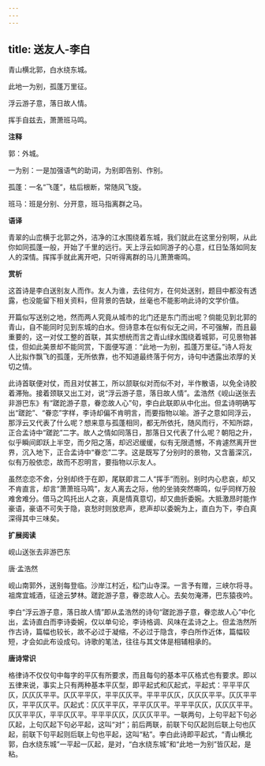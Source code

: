 ```yaml
---
---
---
```

title: 送友人-李白
---

青山横北郭，白水绕东城。

此地一为别，孤蓬万里征。

浮云游子意，落日故人情。

挥手自兹去，萧萧班马鸣。

**注释**

郭：外城。

一为别：一是加强语气的助词，为别即告别、作别。

孤蓬：一名“飞蓬”，枯后根断，常随风飞旋。

班马：班是分别、分开意，班马指离群之马。

**语译**

青翠的山峦横于北郭之外，洁净的江水围绕着东城，我们就此在这里分别啊，从此你如同孤蓬一般，开始了千里的远行。天上浮云如同游子的心意，红日坠落如同友人的深情。挥挥手就此离开吧，只听得离群的马儿萧萧嘶鸣。

**赏析**

这首诗是李白送别友人而作。友人为谁，去往何方，在何处送别，题目中都没有透露，也没能留下相关资料，但背景的告缺，丝毫也不能影响此诗的文学价值。

开篇似写送别之地，然而两人究竟从城市的北门还是东门而出呢？倘能见到北郭的青山，自不能同时见到东城的白水。但诗意本在似有似无之间，不可强解，而且最重要的，这一对仗工整的首联，其实想统而言之青山绿水围绕着城郭，可见景物甚佳，但如此美景却不能同赏，下面便写道：“此地一为别，孤蓬万里征。”诗人将友人比拟作飘飞的孤蓬，无所依靠，也不知道最终落于何方，诗句中透露出浓厚的关切之情。

此诗首联便对仗，而且对仗甚工，所以颔联似对而似不对，半作散语，以免全诗胶着滞殆。接着颈联又出工对，说“浮云游子意，落日故人情”。孟浩然《岘山送张去非游巴东》有“蹉跎游子意，眷恋故人心”句，李白此联即从中化出。但孟诗明确写出“蹉跎”、“眷恋”字样，李诗却偏不肯明言，而要指物以喻。游子之意如同浮云，那浮云又代表了什么呢？想来意与孤蓬相同，都无所依托，随风而行，不知所踪，正合孟诗中“蹉跎”二字。故人之情如同落日，那落日又代表了什么呢？朝阳之升，似乎瞬间即跃上半空，而夕阳之落，却迟迟缓缓，似有无限遗憾，不肯遽然离开世界，沉入地下，正合孟诗中“眷恋”二字。这是既写了分别时的景物，又含蓄深沉，似有万般依恋，故而不忍明言，要指物以示友人。

虽然恋恋不舍，分别却终于在即，尾联即言二人“挥手”而别。别时内心悲哀，却又不肯直言，却言“萧萧班马鸣”，友人离去之际，他的坐骑突然嘶鸣，似乎同样万般难舍难分。借马之鸣托出人之哀，真是情真意切，却又曲折委婉。大抵激昂时能作豪语，豪语不可失于隐，哀愁时则放悲声，悲声却以委婉为上，直白为下，李白真深得其中三味矣。

**扩展阅读**

岘山送张去非游巴东

唐·孟浩然

岘山南郭外，送别每登临。沙岸江村近，松门山寺深。一言予有赠，三峡尔将寻。祖席宜城酒，征途云梦林。蹉跎游子意，眷恋故人心。去矣勿淹滞，巴东猿夜吟。

李白“浮云游子意，落日故人情”即从孟浩然的诗句“蹉跎游子意，眷恋故人心”中化出，孟诗直白而李诗委婉，仅以单句论，李诗格调、风味在孟诗之上。但孟浩然所作古诗，篇幅也较长，故不必过于凝缩，不必过于隐含，李白所作近体，篇幅较短，才会如此布设成句。诗歌的笔法，往往与其文体是相辅相承的。

**唐诗常识**

格律诗不仅仅句中每字的平仄有所要求，而且每句的基本平仄格式也有要求。即以五律来说，事实上只有两种基本平仄型，即平起式和仄起式，平起式：平平平仄仄，仄仄仄平平。仄仄平平仄，平平仄仄平。平平平仄仄，仄仄仄平平。仄仄平平仄，平平仄仄平。仄起式：仄仄平平仄，平平仄仄平。平平平仄仄，仄仄仄平平。仄仄平平仄，平平仄仄平。平平平仄仄，仄仄仄平平。一联两句，上句平起下句必仄起，上句仄起下句必平起，这叫“对”；前后两联，前联下句仄起则后联上句也仄起，前联下句平起则后联上句也平起，这叫“粘”。李白此诗即平起式，“青山横北郭，白水绕东城”一平起一仄起，是对，“白水绕东城”和“此地一为别”皆仄起，是粘。